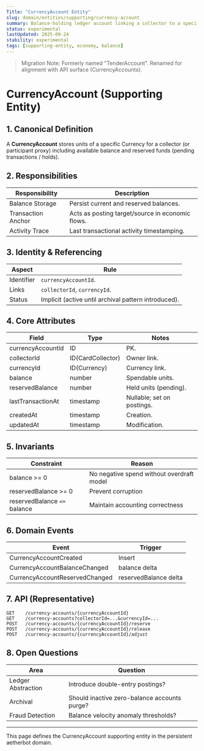 ```yaml
---
Title: "CurrencyAccount Entity"
slug: domain/entities/supporting/currency-account
summary: Balance-holding ledger account linking a collector to a specific Currency (formerly Tender) instance.
status: experimental
lastUpdated: 2025-09-24
stability: experimental
tags: [supporting-entity, economy, balance]
---
```


> Migration Note: Formerly named "TenderAccount". Renamed for alignment with API surface (CurrencyAccounts).

# CurrencyAccount (Supporting Entity)

## 1. Canonical Definition

A **CurrencyAccount** stores units of a specific Currency for a collector (or participant proxy) including available balance and reserved funds (pending transactions / holds).

## 2. Responsibilities

| Responsibility     | Description                                      |
| ------------------ | ------------------------------------------------ |
| Balance Storage    | Persist current and reserved balances.           |
| Transaction Anchor | Acts as posting target/source in economic flows. |
| Activity Trace     | Last transactional activity timestamping.        |

## 3. Identity & Referencing

| Aspect     | Rule                                                 |
| ---------- | ---------------------------------------------------- |
| Identifier | `currencyAccountId`.                                 |
| Links      | `collectorId`, `currencyId`.                         |
| Status     | Implicit (active until archival pattern introduced). |

## 4. Core Attributes

| Field             | Type              | Notes                      |
| ----------------- | ----------------- | -------------------------- |
| currencyAccountId | ID                | PK.                        |
| collectorId       | ID(CardCollector) | Owner link.                |
| currencyId        | ID(Currency)      | Currency link.             |
| balance           | number            | Spendable units.           |
| reservedBalance   | number            | Held units (pending).      |
| lastTransactionAt | timestamp         | Nullable; set on postings. |
| createdAt         | timestamp         | Creation.                  |
| updatedAt         | timestamp         | Modification.              |

## 5. Invariants

| Constraint                   | Reason                                    |
| ---------------------------- | ----------------------------------------- |
| balance >= 0                 | No negative spend without overdraft model |
| reservedBalance >= 0         | Prevent corruption                        |
| reservedBalance `<=` balance | Maintain accounting correctness           |

## 6. Domain Events

| Event                          | Trigger               |
| ------------------------------ | --------------------- |
| CurrencyAccountCreated         | Insert                |
| CurrencyAccountBalanceChanged  | balance delta         |
| CurrencyAccountReservedChanged | reservedBalance delta |

## 7. API (Representative)

```
GET    /currency-accounts/{currencyAccountId}
GET    /currency-accounts?collectorId=...&currencyId=...
POST   /currency-accounts/{currencyAccountId}/reserve
POST   /currency-accounts/{currencyAccountId}/release
POST   /currency-accounts/{currencyAccountId}/adjust
```

## 8. Open Questions

| Area               | Question                                     |
| ------------------ | -------------------------------------------- |
| Ledger Abstraction | Introduce double-entry postings?             |
| Archival           | Should inactive zero-balance accounts purge? |
| Fraud Detection    | Balance velocity anomaly thresholds?         |

---

This page defines the CurrencyAccount supporting entity in the persistent aetherbot domain.
